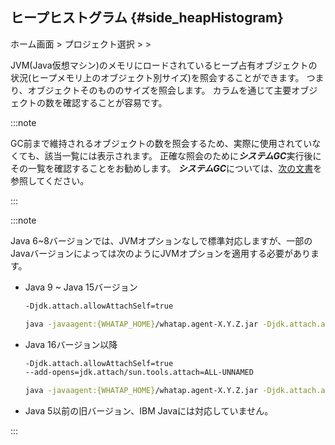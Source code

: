 ## ヒープヒストグラム {#side_heapHistogram}

ホーム画面 > プロジェクト選択 > <Cmdname sid="side_agentsConfiguration" className="uitext" /> > <Cmdname sid="side_heapHistogram" className="uitext" />

<ImgLang img='ipa-heap-histogram-java.png' desc='ヒープヒストグラム' />

JVM(Java仮想マシン)のメモリにロードされているヒープ占有オブジェクトの状況(ヒープメモリ上のオブジェクト別サイズ)を照会することができます。 つまり、オブジェクトそのもののサイズを照会します。 <Cmdname sid="count" className="uitext" />カラムを通じて主要オブジェクトの数を確認することが容易です。 

:::note 

GC前まで維持されるオブジェクトの数を照会するため、実際に使用されていなくても、該当一覧には表示されます。 正確な照会のために***システムGC***実行後にその一覧を確認することをお勧めします。 ***システムGC***については、[次の文書](#side_systemGarbageCollection)を参照してください。

:::

:::note

Java 6~8バージョンでは、JVMオプションなしで標準対応しますが、一部のJavaバージョンによっては次のようにJVMオプションを適用する必要があります。

- Java 9 ~ Java 15バージョン

  ```bash
  -Djdk.attach.allowAttachSelf=true
  ```

  ```bash title="example"
  java -javaagent:{WHATAP_HOME}/whatap.agent-X.Y.Z.jar -Djdk.attach.allowAttachSelf=true -jar {application.jar}
  ```

- Java 16バージョン以降

  ```bash
  -Djdk.attach.allowAttachSelf=true
  --add-opens=jdk.attach/sun.tools.attach=ALL-UNNAMED
  ```

  ```bash title="example"
  java -javaagent:{WHATAP_HOME}/whatap.agent-X.Y.Z.jar -Djdk.attach.allowAttachSelf=true --add-opens=java.base/java.lang=ALL-UNNAMED --add-opens=jdk.attach/sun.tools.attach=ALL-UNNAMED -jar {application.jar}
  ```

- Java 5以前の旧バージョン、IBM Javaには対応していません。

:::
